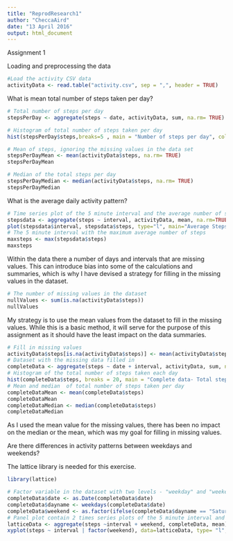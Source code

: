 ---
title: "ReprodResearch1"
author: "CheccaAird"
date: "13 April 2016"
output: html_document
---

Assignment 1 

Loading and preprocessing the data

```{r, echo=TRUE}
#Load the activity CSV data
activityData <- read.table("activity.csv", sep = ",", header = TRUE)
```


What is mean total number of steps taken per day?

```{r, echo=TRUE}
# Total number of steps per day 
stepsPerDay <- aggregate(steps ~ date, activityData, sum, na.rm= TRUE)

# Histogram of total number of steps taken per day 
hist(stepsPerDay$steps,breaks=5 , main = "Number of steps per day", col="green", xlab="Steps")

# Mean of steps, ignoring the missing values in the data set 
stepsPerDayMean <- mean(activityData$steps, na.rm= TRUE)
stepsPerDayMean

# Median of the total steps per day 
stepsPerDayMedian <- median(activityData$steps, na.rm= TRUE)
stepsPerDayMedian
```


What is the average daily activity pattern?

```{r, echo=TRUE}
# Time series plot of the 5 minute interval and the average number of steps taken, averaged across all days 
stepsdata <- aggregate(steps ~ interval, activityData, mean, na.rm=TRUE)
plot(stepsdata$interval, stepsdata$steps, type="l", main="Average Steps per Five Minute Interval", xlab="Interval No.", ylab="steps taken")
# The 5 minute interval with the maximum average number of steps 
maxsteps <- max(stepsdata$steps)
maxsteps

```


Within the data there a number of days and intervals that are missing values. This can introduce bias into some of the calculations and summaries, which is why I have devised a strategy for filling in the missing values in the dataset. 
```{r, echo=TRUE}
# The number of missing values in the dataset 
nullValues <- sum(is.na(activityData$steps))
nullValues
```
My strategy is to use the mean values from the dataset to fill in the missing values. While this is a basic method, it will serve for the purpose of this assignment as it should have the least impact on the data summaries. 

```{r, echo=TRUE}
# Fill in missing values 
activityData$steps[is.na(activityData$steps)] <- mean(activityData$steps, na.rm = TRUE)
# Dataset with the missing data filled in 
completeData <- aggregate(steps ~ date + interval, activityData, sum, na.rm= TRUE)
# Histogram of the total number of steps taken each day
hist(completeData$steps, breaks = 20, main = "Complete data- Total steps per day")
# Mean and median  of total number of steps taken per day 
completeDataMean <- mean(completeData$steps)
completeDataMean
completeDataMedian <- median(completeData$steps)
completeDataMedian
```
As I used the mean value for the missing values, there has been no impact on the median or the mean, which was my goal for filling in missing values. 


Are there differences in activity patterns between weekdays and weekends?

The lattice library is needed for this exercise. 

```{r, echo=TRUE}
library(lattice)
```


```{r, echo=TRUE}
# Factor variable in the dataset with two levels - "weekday" and "weekend" indicating whether a given date is a weekday or weekend day
completeData$date <- as.Date(completeData$date)
completeData$dayname <- weekdays(completeData$date)
completeData$weekend <- as.factor(ifelse(completeData$dayname == "Saturday" | completeData$dayname == "Sunday", "weekend", "weekday"))
# Panel plot contain 2 times series plots of the 5 minute interval and the average number of steps 
latticeData <- aggregate(steps ~interval + weekend, completeData, mean)
xyplot(steps ~ interval | factor(weekend), data=latticeData, type= "l", aspect = 1/3)
```



